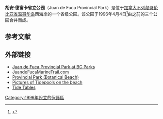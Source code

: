 {{Infobox protected area
| name = 胡安·德富卡省立公园<br>Juan de Fuca Provincial Park
| alt_name = 
| iucn_category = 
| iucn_ref =
| photo = OvergrownPath 1150H.jpg
| photo_width = 
| photo_alt = 
| photo_caption = 
| map = <!-- or | map_image = -->
| map_width = 
| map_alt = 
| map_caption = 
| relief =
| label =
| label_position =
| mark =
| marker_size =
| location = [[加拿大|加拿大]][[不列颠哥伦比亚省|不列颠哥伦比亚省]][[溫哥華島|溫哥華島]]
| nearest_city = {{link-en|伦弗鲁港|Port Renfrew}}<br>[[蘇克_(卑詩省)|蘇克]]<br>[[維多利亞_(不列顛哥倫比亞)|維多利亞]]
| coordinates = 
| coords_ref = 
| area_ha = 1528
| designation =
| authorized =
| created =
| designated =
| established = 1996年4月4日
| visitation_num = 
| visitation_year = 
| visitation_ref =
| governing_body = {{link-en|BC公園|BC Parks}}
| administrator =
| operator =
| owner =
| world_heritage_site =
| website = 
| url = 
| child = 
| embedded = 
}}'''胡安·德富卡省立公园'''（Juan de Fuca Provincial Park）是位于[[加拿大|加拿大]][[不列颠哥伦比亚省|不列颠哥伦比亚省]][[温哥华岛|温哥华岛]]西海岸的一个省级公园。该公园于1996年4月4日<ref>{{Cite web|title=Botanical Beach Provincial Park|url=https://www.portrenfrew.com/botbeach.htm|accessdate=2019-10-17|work=Port Renfrew.com|archive-date=2021-03-01|archive-url=https://web.archive.org/web/20210301095619/https://www.portrenfrew.com/botbeach.htm|dead-url=no}}</ref>由之前的三个公园合并而成。

== 参考文献 ==
{{Reflist}}

== 外部链接 ==
{{commonscat}}
* [http://www.env.gov.bc.ca/bcparks/explore/parkpgs/juanfuca.html Juan de Fuca Provincial Park at BC Parks] {{Wayback|url=http://www.env.gov.bc.ca/bcparks/explore/parkpgs/juanfuca.html |date=20160825072522 }}
* [https://web.archive.org/web/20080724193444/http://www.juandefucamarinetrail.com/botanical_beach.html JuandeFucaMarineTrail.com]
* [http://www.env.gov.bc.ca/bcparks/explore/parkpgs/juan_de_fuca/trailhd.html#botanical Provincial Park (Botanical Beach)] {{Wayback|url=http://www.env.gov.bc.ca/bcparks/explore/parkpgs/juan_de_fuca/trailhd.html#botanical |date=20201112031727 }}
* [http://www.johnharveyphoto.com/BotanicalBeach/index.html Pictures of Tidepools on the beach] {{Wayback|url=http://www.johnharveyphoto.com/BotanicalBeach/index.html |date=20200117111624 }}
* [http://www.dairiki.org/tides/daily.php/rnf Tide Tables] {{Wayback|url=http://www.dairiki.org/tides/daily.php/rnf |date=20120819130827 }}
{{coord|48|29|00|N|124|17|00|W|display=title}}

[[Category:1996年設立的保護區|Category:1996年設立的保護區]]
